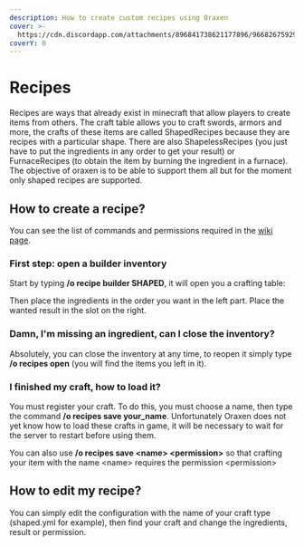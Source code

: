 ```yaml
---
description: How to create custom recipes using Oraxen
cover: >-
  https://cdn.discordapp.com/attachments/896841738621177896/966826759293136996/unknown.png
coverY: 0
---
```


# Recipes

Recipes are ways that already exist in minecraft that allow players to create items from others. The craft table allows you to craft swords, armors and more, the crafts of these items are called ShapedRecipes because they are recipes with a particular shape. There are also ShapelessRecipes (you just have to put the ingredients in any order to get your result) or FurnaceRecipes (to obtain the item by burning the ingredient in a furnace). The objective of oraxen is to be able to support them all but for the moment only shaped recipes are supported.

## How to create a recipe?

You can see the list of commands and permissions required in the [wiki page](commands#create-recipes).

### First step: open a builder inventory

Start by typing **/o recipe builder SHAPED**, it will open you a crafting table:

Then place the ingredients in the order you want in the left part. Place the wanted result in the slot on the right.

### Damn, I'm missing an ingredient, can I close the inventory?

Absolutely, you can close the inventory at any time, to reopen it simply type **/o recipes open** (you will find the items you left in it).

### I finished my craft, how to load it?

You must register your craft. To do this, you must choose a name, then type the command **/o recipes save your\_name**. Unfortunately Oraxen does not yet know how to load these crafts in game, it will be necessary to wait for the server to restart before using them.


You can also use **/o recipes save \<name> \<permission>** so that crafting your item with the name \<name> requires the permission \<permission>


## How to edit my recipe?

You can simply edit the configuration with the name of your craft type (shaped.yml for example), then find your craft and change the ingredients, result or permission.
